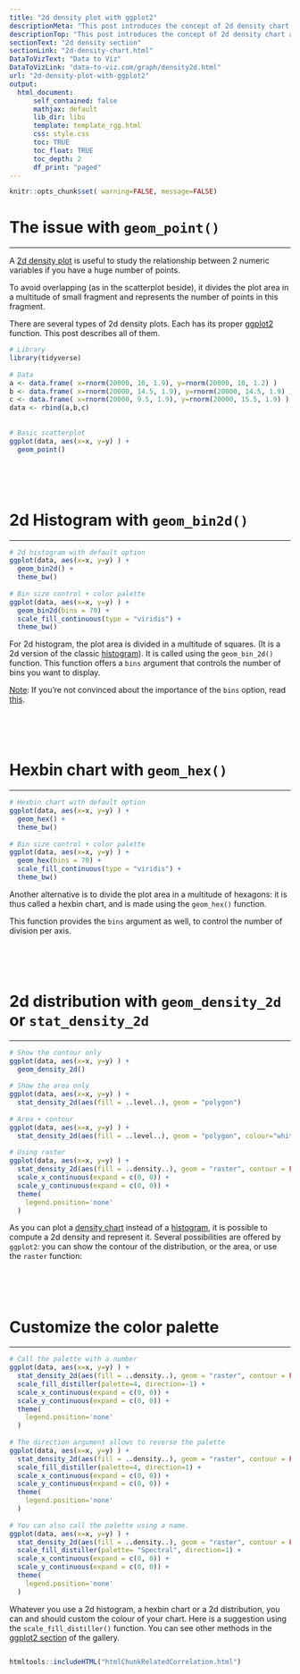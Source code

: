 ```yaml
---
title: "2d density plot with ggplot2"
descriptionMeta: "This post introduces the concept of 2d density chart and explains how to build it with R and ggplot2. 2d histograms, hexbin charts, 2d distributions and others are considered."
descriptionTop: "This post introduces the concept of 2d density chart and explains how to build it with R and ggplot2. 2d histograms, hexbin charts, 2d distributions and others are considered."
sectionText: "2d density section"
sectionLink: "2d-density-chart.html"
DataToVizText: "Data to Viz"
DataToVizLink: "data-to-viz.com/graph/density2d.html"
url: "2d-density-plot-with-ggplot2"
output:
  html_document:
      self_contained: false    
      mathjax: default
      lib_dir: libs
      template: template_rgg.html
      css: style.css
      toc: TRUE
      toc_float: TRUE
      toc_depth: 2
      df_print: "paged"
---
```



```r
knitr::opts_chunk$set( warning=FALSE, message=FALSE)
```

<div class="container">




# The issue with `geom_point()`
***


<div class = "row">

<div class = "col-md-6  col-sm-12 align-self-center">

A [2d density plot](2d-density-chart.html) is useful to study the relationship between 2 numeric variables if you have a huge number of points. 

To avoid overlapping (as in the scatterplot beside), it divides the plot area in a multitude of small fragment and represents the number of points in this fragment.

There are several types of 2d density plots. Each has its proper [ggplot2](ggplot2-package.html) function. This post describes all of them.

</div>


<div class = "col-md-6  col-sm-12">

```r
# Library
library(tidyverse)
 
# Data
a <- data.frame( x=rnorm(20000, 10, 1.9), y=rnorm(20000, 10, 1.2) )
b <- data.frame( x=rnorm(20000, 14.5, 1.9), y=rnorm(20000, 14.5, 1.9) )
c <- data.frame( x=rnorm(20000, 9.5, 1.9), y=rnorm(20000, 15.5, 1.9) )
data <- rbind(a,b,c)
 
 
# Basic scatterplot
ggplot(data, aes(x=x, y=y) ) +
  geom_point()
```
</div>
</div>



```r
```










<br><br>



# 2d Histogram with `geom_bin2d()` {#hist}
***

```r
# 2d histogram with default option
ggplot(data, aes(x=x, y=y) ) +
  geom_bin2d() +
  theme_bw()
 
# Bin size control + color palette
ggplot(data, aes(x=x, y=y) ) +
  geom_bin2d(bins = 70) +
  scale_fill_continuous(type = "viridis") +
  theme_bw()
```

<div class = "row">

<div class = "col-md-6  col-sm-12 align-self-center">

For 2d histogram, the plot area is divided in a multitude of squares. (It is a 2d version of the classic [histogram](histogram.html)). It is called using the `geom_bin_2d()` function. This function offers a `bins` argument that controls the number of bins you want to display.

<u>Note</u>: If you're not convinced about the importance of the `bins` option, read [this](https://www.data-to-viz.com/caveat/bin_size.html).

</div>


<div class = "col-md-6  col-sm-12">


```r
```



</div></div>




<br><br>


# Hexbin chart with `geom_hex()` {#hex}
***

```r
# Hexbin chart with default option
ggplot(data, aes(x=x, y=y) ) +
  geom_hex() +
  theme_bw()
 
# Bin size control + color palette
ggplot(data, aes(x=x, y=y) ) +
  geom_hex(bins = 70) +
  scale_fill_continuous(type = "viridis") +
  theme_bw()
```

<div class = "row">

<div class = "col-md-6  col-sm-12 align-self-center">

Another alternative is to divide the plot area in a multitude of hexagons: it is thus called a hexbin chart, and is made using the `geom_hex()` function. 

This function provides the `bins` argument as well, to control the number of division per axis.

</div>


<div class = "col-md-6  col-sm-12">


```r
```

</div>
</div>










<br><br>



# 2d distribution with `geom_density_2d` or `stat_density_2d`  {#distr}
***

```r
# Show the contour only
ggplot(data, aes(x=x, y=y) ) +
  geom_density_2d()
 
# Show the area only
ggplot(data, aes(x=x, y=y) ) +
  stat_density_2d(aes(fill = ..level..), geom = "polygon")
 
# Area + contour
ggplot(data, aes(x=x, y=y) ) +
  stat_density_2d(aes(fill = ..level..), geom = "polygon", colour="white")
 
# Using raster
ggplot(data, aes(x=x, y=y) ) +
  stat_density_2d(aes(fill = ..density..), geom = "raster", contour = FALSE) +
  scale_x_continuous(expand = c(0, 0)) +
  scale_y_continuous(expand = c(0, 0)) +
  theme(
    legend.position='none'
  )
```


As you can plot a [density chart](density-plot.html) instead of a [histogram](histogram.html), it is possible to compute a 2d density and represent it. Several possibilities are offered by `ggplot2`: you can show the contour of the distribution, or the area, or use the `raster` function:


```r
```









<br><br>


# Customize the color palette
***

```r
# Call the palette with a number
ggplot(data, aes(x=x, y=y) ) +
  stat_density_2d(aes(fill = ..density..), geom = "raster", contour = FALSE) +
  scale_fill_distiller(palette=4, direction=-1) +
  scale_x_continuous(expand = c(0, 0)) +
  scale_y_continuous(expand = c(0, 0)) +
  theme(
    legend.position='none'
  )
 
# The direction argument allows to reverse the palette
ggplot(data, aes(x=x, y=y) ) +
  stat_density_2d(aes(fill = ..density..), geom = "raster", contour = FALSE) +
  scale_fill_distiller(palette=4, direction=1) +
  scale_x_continuous(expand = c(0, 0)) +
  scale_y_continuous(expand = c(0, 0)) +
  theme(
    legend.position='none'
  )
 
# You can also call the palette using a name.
ggplot(data, aes(x=x, y=y) ) +
  stat_density_2d(aes(fill = ..density..), geom = "raster", contour = FALSE) +
  scale_fill_distiller(palette= "Spectral", direction=1) +
  scale_x_continuous(expand = c(0, 0)) +
  scale_y_continuous(expand = c(0, 0)) +
  theme(
    legend.position='none'
  )
```

Whatever you use a 2d histogram, a hexbin chart or a 2d distribution, you can and should custom the colour of your chart. Here is a suggestion using the `scale_fill_distiller()` function. You can see other methods in the [ggplot2 section](ggplot2-package.html) of the gallery.

```r
```










<!-- Close container -->
</div>




```r
htmltools::includeHTML("htmlChunkRelatedCorrelation.html")
```
